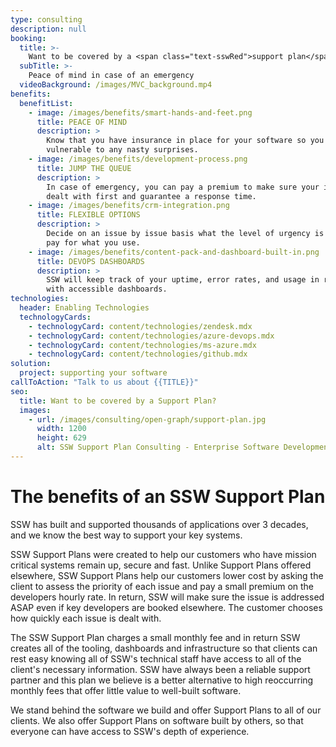 ```yaml
---
type: consulting
description: null
booking:
  title: >-
    Want to be covered by a <span class="text-sswRed">support plan</span>?
  subTitle: >-
    Peace of mind in case of an emergency
  videoBackground: /images/MVC_background.mp4
benefits:
  benefitList:
    - image: /images/benefits/smart-hands-and-feet.png
      title: PEACE OF MIND
      description: >
        Know that you have insurance in place for your software so you aren't 
        vulnerable to any nasty surprises.
    - image: /images/benefits/development-process.png
      title: JUMP THE QUEUE
      description: >
        In case of emergency, you can pay a premium to make sure your issue is 
        dealt with first and guarantee a response time.
    - image: /images/benefits/crm-integration.png
      title: FLEXIBLE OPTIONS
      description: >
        Decide on an issue by issue basis what the level of urgency is and only 
        pay for what you use.
    - image: /images/benefits/content-pack-and-dashboard-built-in.png
      title: DEVOPS DASHBOARDS
      description: >
        SSW will keep track of your uptime, error rates, and usage in real time 
        with accessible dashboards.
technologies:
  header: Enabling Technologies
  technologyCards:
    - technologyCard: content/technologies/zendesk.mdx
    - technologyCard: content/technologies/azure-devops.mdx
    - technologyCard: content/technologies/ms-azure.mdx
    - technologyCard: content/technologies/github.mdx
solution:
  project: supporting your software
callToAction: "Talk to us about {{TITLE}}"
seo:
  title: Want to be covered by a Support Plan?
  images:
    - url: /images/consulting/open-graph/support-plan.jpg
      width: 1200
      height: 629
      alt: SSW Support Plan Consulting - Enterprise Software Development
---
```


# The benefits of an **SSW Support Plan**

SSW has built and supported thousands of applications over 3 decades, and we
know the best way to support your key systems.

<VideoEmbed url="https://www.youtube.com/watch?v=35vWStpYIY0" />

SSW Support Plans were created to help our customers who have mission critical
systems remain up, secure and fast. Unlike Support Plans offered elsewhere, SSW
Support Plans help our customers lower cost by asking the client to assess the
priority of each issue and pay a small premium on the developers hourly rate.
In return, SSW will make sure the issue is addressed ASAP even if key developers
are booked elsewhere. The customer chooses how quickly each issue is dealt with.

The SSW Support Plan charges a small monthly fee and in return SSW creates all
of the tooling, dashboards and infrastructure so that clients can rest easy
knowing all of SSW's technical staff have access to all of the client's
necessary information. SSW have always been a reliable support partner and
this plan we believe is a better alternative to high reoccurring monthly fees
that offer little value to well-built software.

We stand behind the software we build and offer Support Plans to all of our
clients. We also offer Support Plans on software built by others, so that
everyone can have access to SSW's depth of experience.
